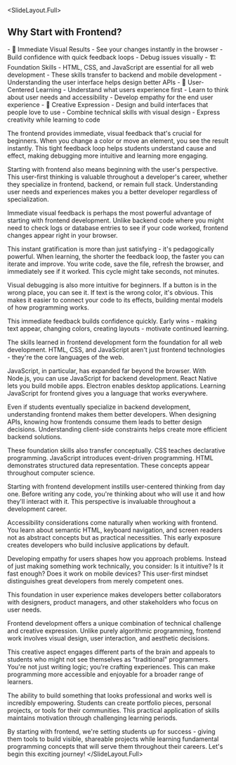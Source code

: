 
<SlideLayout.Full>
## Why Start with Frontend?

<FlexBox flexDirection="row">
<Box>
- 🎯 Immediate Visual Results
    - See your changes instantly in the browser
    - Build confidence with quick feedback loops
    - Debug issues visually
- 🏗️ Foundation Skills
    - HTML, CSS, and JavaScript are essential for all web development
    - These skills transfer to backend and mobile development
    - Understanding the user interface helps design better APIs
</Box>
<Box>
- 👥 User-Centered Learning
    - Understand what users experience first
    - Learn to think about user needs and accessibility
    - Develop empathy for the end user experience
- 🎨 Creative Expression
    - Design and build interfaces that people love to use
    - Combine technical skills with visual design
    - Express creativity while learning to code
</Box>
</FlexBox>
<Notes>

The frontend provides immediate, visual feedback that's crucial for beginners. When you change a color or move an element, you see the result instantly. This tight feedback loop helps students understand cause and effect, making debugging more intuitive and learning more engaging.

Starting with frontend also means beginning with the user's perspective. This user-first thinking is valuable throughout a developer's career, whether they specialize in frontend, backend, or remain full stack. Understanding user needs and experiences makes you a better developer regardless of specialization.

Immediate visual feedback is perhaps the most powerful advantage of starting with frontend development. Unlike backend code where you might need to check logs or database entries to see if your code worked, frontend changes appear right in your browser.

This instant gratification is more than just satisfying - it's pedagogically powerful. When learning, the shorter the feedback loop, the faster you can iterate and improve. You write code, save the file, refresh the browser, and immediately see if it worked. This cycle might take seconds, not minutes.

Visual debugging is also more intuitive for beginners. If a button is in the wrong place, you can see it. If text is the wrong color, it's obvious. This makes it easier to connect your code to its effects, building mental models of how programming works.

This immediate feedback builds confidence quickly. Early wins - making text appear, changing colors, creating layouts - motivate continued learning.

The skills learned in frontend development form the foundation for all web development. HTML, CSS, and JavaScript aren't just frontend technologies - they're the core languages of the web.

JavaScript, in particular, has expanded far beyond the browser. With Node.js, you can use JavaScript for backend development. React Native lets you build mobile apps. Electron enables desktop applications. Learning JavaScript for frontend gives you a language that works everywhere.

Even if students eventually specialize in backend development, understanding frontend makes them better developers. When designing APIs, knowing how frontends consume them leads to better design decisions. Understanding client-side constraints helps create more efficient backend solutions.

These foundation skills also transfer conceptually. CSS teaches declarative programming. JavaScript introduces event-driven programming. HTML demonstrates structured data representation. These concepts appear throughout computer science.

Starting with frontend development instills user-centered thinking from day one. Before writing any code, you're thinking about who will use it and how they'll interact with it. This perspective is invaluable throughout a development career.

Accessibility considerations come naturally when working with frontend. You learn about semantic HTML, keyboard navigation, and screen readers not as abstract concepts but as practical necessities. This early exposure creates developers who build inclusive applications by default.

Developing empathy for users shapes how you approach problems. Instead of just making something work technically, you consider: Is it intuitive? Is it fast enough? Does it work on mobile devices? This user-first mindset distinguishes great developers from merely competent ones.

This foundation in user experience makes developers better collaborators with designers, product managers, and other stakeholders who focus on user needs.

Frontend development offers a unique combination of technical challenge and creative expression. Unlike purely algorithmic programming, frontend work involves visual design, user interaction, and aesthetic decisions.

This creative aspect engages different parts of the brain and appeals to students who might not see themselves as "traditional" programmers. You're not just writing logic; you're crafting experiences. This can make programming more accessible and enjoyable for a broader range of learners.

The ability to build something that looks professional and works well is incredibly empowering. Students can create portfolio pieces, personal projects, or tools for their communities. This practical application of skills maintains motivation through challenging learning periods.

By starting with frontend, we're setting students up for success - giving them tools to build visible, shareable projects while learning fundamental programming concepts that will serve them throughout their careers. Let's begin this exciting journey!
</Notes>
</SlideLayout.Full>